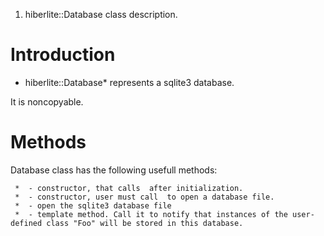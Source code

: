 #hiberlite::Database class description.

= Introduction =

*hiberlite::Database* represents a sqlite3 database.
It is noncopyable.

= Methods =
Database class has the following usefull methods:
  * {{{Database::Database(std::string filename)}}} - constructor, that calls {{{Database::open(filename)}}} after initialization.
  * {{{Database::Database()}}} - constructor, user must call {{{Database::open(...)}}} to open a database file.
  * {{{Database::open(std::string filename)}}} - open the sqlite3 database file
  * {{{Database::registerBeanClass<Foo>()}}} - template method. Call it to notify that instances of the user-defined class "Foo" will be stored in this database.